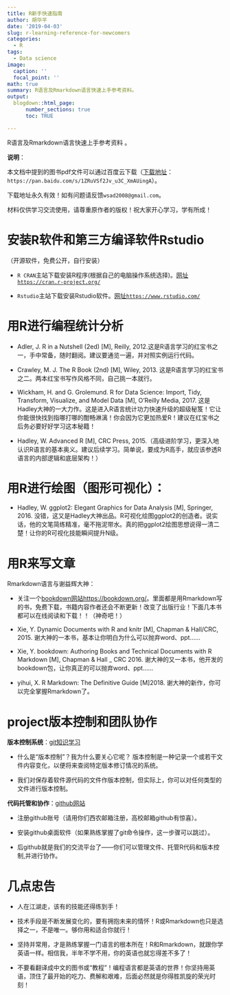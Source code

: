 ```yaml
---
title: R新手快速指南
author: 胡华平
date: '2019-04-03'
slug: r-learning-reference-for-newcomers
categories:
  - R
tags:
  - Data science
image:
  caption: ''
  focal_point: ''
math: true
summary: R语言及Rmarkdown语言快速上手参考资料。
output:
  blogdown::html_page:
      number_sections: true
      toc: TRUE

---
```


R语言及Rmarkdown语言快速上手参考资料 。

**说明**：

本文档中提到的图书pdf文件可以通过百度云下载（[下载地址](https://pan.baidu.com/s/1ZRuVSf2Jv_u3C_XmAUingA)：`https://pan.baidu.com/s/1ZRuVSf2Jv_u3C_XmAUingA`）。

下载地址永久有效！如有问题请反馈`wsad2008@gmail.com`。

材料仅供学习交流使用，请尊重原作者的版权！祝大家开心学习，学有所成！

# 安装R软件和第三方编译软件Rstudio

（开源软件，免费公开，自行安装）

- `R CRAN`主站下载安装R程序(根据自己的电脑操作系统选择)。[网址`https://cran.r-project.org/`](https://cran.r-project.org/)

- `Rstudio`主站下载安装Rstudio软件。[网址`https://www.rstudio.com/`](https://www.rstudio.com/)
 
# 用R进行编程统计分析
    
- Adler, J. R in a Nutshell (2ed) [M], Reilly, 2012.这是R语言学习的红宝书之一，手中常备，随时翻阅。建议要通览一遍，并对照实例运行代码。 

- Crawley, M. J. The R Book (2nd) [M], Wiley, 2013. 这是R语言学习的红宝书之二。两本红宝书写作风格不同，自己挑一本就行。

- Wickham, H. and G. Grolemund. R for Data Science: Import, Tidy, Transform, Visualize, and Model Data  [M], O’Reilly Media, 2017. 这是Hadley大神的一大力作。这是进入R语言统计功力快速升级的超级秘笈！它让你能很快找到指哪打哪的酣畅淋漓！你会因为它更加热爱R！建议在红宝书之后务必要好好学习这本秘籍！

- Hadley, W. Advanced R  [M], CRC Press, 2015.（高级进阶学习，更深入地认识R语言的基本奥义。建议后续学习。简单说，要成为R高手，就应该参透R语言的内部逻辑和底层架构！）

# 用R进行绘图（图形可视化）：

- Hadley, W. ggplot2: Elegant Graphics for Data Analysis  [M], Springer, 2016. 没错，这又是Hadley大神出品。R可视化绘图ggplot2的创造者。说实话，他的文笔简练精准，毫不拖泥带水。真的把ggplot2绘图思想说得一清二楚！让你的R可视化技能瞬间提升N级。

# 用R来写文章

Rmarkdown语言与谢益辉大神：
    
- 关注一个[bookdown网站https://bookdown.org/](https://bookdown.org/)。里面都是用Rmarkdown写的书，免费下载，书籍内容作者还会不断更新！改变了出版行业！下面几本书都可以在线阅读和下载！！（神奇吧！）

- Xie, Y. Dynamic Documents with R and knitr [M], Chapman & Hall/CRC, 2015. 谢大神的一本书，基本让你明白为什么可以抛弃word、ppt……

- Xie, Y. bookdown: Authoring Books and Technical Documents with R Markdown [M], Chapman & Hall _ CRC 2016. 谢大神的又一本书，他开发的bookdown包，让你真正的可以抛弃word、ppt……

- yihui, X. R Markdown: The Definitive Guide  [M]2018. 谢大神的新作，你可以完全掌握Rmarkdown了。

# project版本控制和团队协作

**版本控制系统**：[git知识学习](https://git-scm.com/book/zh/v2)

- 什么是“版本控制”？我为什么要关心它呢？ 版本控制是一种记录一个或若干文件内容变化，以便将来查阅特定版本修订情况的系统。 

- 我们对保存着软件源代码的文件作版本控制，但实际上，你可以对任何类型的文件进行版本控制。

**代码托管和协作**：[github网站](https://pages.github.com/)

- 注册github账号（请用你们西农邮箱注册，高校邮箱github有惊喜）。

- 安装github桌面软件（如果熟练掌握了git命令操作，这一步骤可以跳过）。

- 后github就是我们的交流平台了——你们可以管理文件、托管R代码和版本控制,并进行协作。

# 几点忠告

- 人在江湖走，该有的技能还得练到手！

- 技术手段是不断发展变化的，要有拥抱未来的情怀！R或Rmarkdown也只是选择之一，不是唯一。够你用和适合你就行！

- 坚持并常用，才是熟练掌握一门语言的根本所在！R和Rmarkdown，就跟你学英语一样。相信我，半年不学不用，你的英语也就忘得差不多了！

- 不要看翻译成中文的图书或“教程”！编程语言都是英语的世界！你坚持用英语，顶住了最开始的吃力、费解和艰难，后面必然就是你得胜凯旋的荣光时刻！
